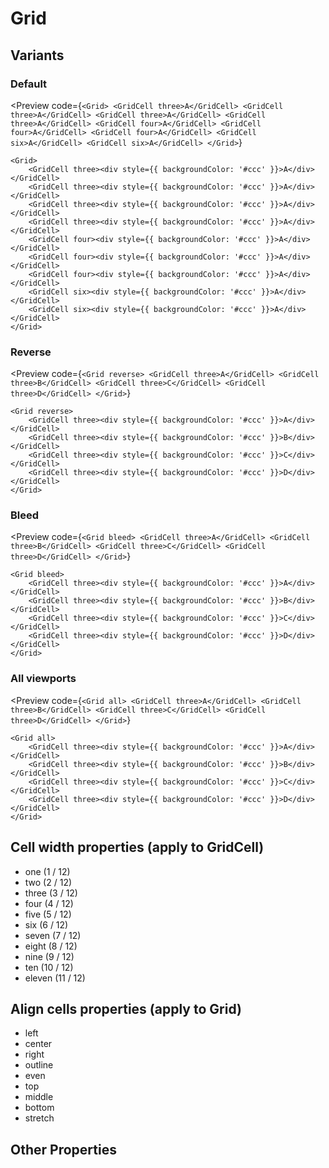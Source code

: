 # Grid


## Variants

### Default

<Preview
    code={`
        <Grid>
            <GridCell three>A</GridCell>
            <GridCell three>A</GridCell>
            <GridCell three>A</GridCell>
            <GridCell three>A</GridCell>
            <GridCell four>A</GridCell>
            <GridCell four>A</GridCell>
            <GridCell four>A</GridCell>
            <GridCell six>A</GridCell>
            <GridCell six>A</GridCell>
        </Grid>
    `}
>
    <Grid>
        <GridCell three><div style={{ backgroundColor: '#ccc' }}>A</div></GridCell>
        <GridCell three><div style={{ backgroundColor: '#ccc' }}>A</div></GridCell>
        <GridCell three><div style={{ backgroundColor: '#ccc' }}>A</div></GridCell>
        <GridCell three><div style={{ backgroundColor: '#ccc' }}>A</div></GridCell>
        <GridCell four><div style={{ backgroundColor: '#ccc' }}>A</div></GridCell>
        <GridCell four><div style={{ backgroundColor: '#ccc' }}>A</div></GridCell>
        <GridCell four><div style={{ backgroundColor: '#ccc' }}>A</div></GridCell>
        <GridCell six><div style={{ backgroundColor: '#ccc' }}>A</div></GridCell>
        <GridCell six><div style={{ backgroundColor: '#ccc' }}>A</div></GridCell>
    </Grid>
</Preview>

### Reverse

<Preview
    code={`
        <Grid reverse>
            <GridCell three>A</GridCell>
            <GridCell three>B</GridCell>
            <GridCell three>C</GridCell>
            <GridCell three>D</GridCell>
        </Grid>
    `}
>
    <Grid reverse>
        <GridCell three><div style={{ backgroundColor: '#ccc' }}>A</div></GridCell>
        <GridCell three><div style={{ backgroundColor: '#ccc' }}>B</div></GridCell>
        <GridCell three><div style={{ backgroundColor: '#ccc' }}>C</div></GridCell>
        <GridCell three><div style={{ backgroundColor: '#ccc' }}>D</div></GridCell>
    </Grid>
</Preview>

### Bleed

<Preview
    code={`
        <Grid bleed>
            <GridCell three>A</GridCell>
            <GridCell three>B</GridCell>
            <GridCell three>C</GridCell>
            <GridCell three>D</GridCell>
        </Grid>
    `}
>
    <Grid bleed>
        <GridCell three><div style={{ backgroundColor: '#ccc' }}>A</div></GridCell>
        <GridCell three><div style={{ backgroundColor: '#ccc' }}>B</div></GridCell>
        <GridCell three><div style={{ backgroundColor: '#ccc' }}>C</div></GridCell>
        <GridCell three><div style={{ backgroundColor: '#ccc' }}>D</div></GridCell>
    </Grid>
</Preview>

### All viewports

<Preview
    code={`
        <Grid all>
            <GridCell three>A</GridCell>
            <GridCell three>B</GridCell>
            <GridCell three>C</GridCell>
            <GridCell three>D</GridCell>
        </Grid>
    `}
>
    <Grid all>
        <GridCell three><div style={{ backgroundColor: '#ccc' }}>A</div></GridCell>
        <GridCell three><div style={{ backgroundColor: '#ccc' }}>B</div></GridCell>
        <GridCell three><div style={{ backgroundColor: '#ccc' }}>C</div></GridCell>
        <GridCell three><div style={{ backgroundColor: '#ccc' }}>D</div></GridCell>
    </Grid>
</Preview>

## Cell width properties (apply to GridCell)

* one (1 / 12)
* two (2 / 12)
* three (3 / 12)
* four (4 / 12)
* five (5 / 12)
* six (6 / 12)
* seven (7 / 12)
* eight (8 / 12)
* nine (9 / 12)
* ten (10 / 12)
* eleven (11 / 12)

## Align cells properties (apply to Grid)

* left
* center
* right
* outline
* even
* top
* middle
* bottom
* stretch

## Other Properties

<PropsTable
    Component={Grid}
/>